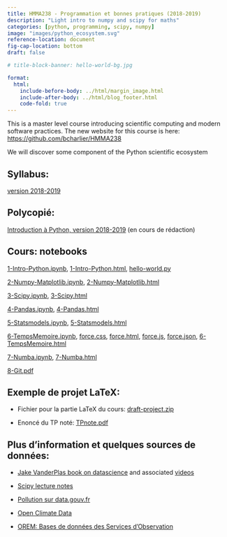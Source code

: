```yaml
---
title: HMMA238 - Programmation et bonnes pratiques (2018-2019)
description: "Light intro to numpy and scipy for maths"
categories: [python, programming, scipy, numpy]
image: "images/python_ecosystem.svg"
reference-location: document
fig-cap-location: bottom
draft: false

# title-block-banner: hello-world-bg.jpg

format:
  html:
    include-before-body: ../html/margin_image.html
    include-after-body: ../html/blog_footer.html
    code-fold: true
---
```


This is a master level course introducing scientific computing and modern software practices.
The new website for this course is here: [https://github.com/bcharlier/HMMA238](https://github.com/bcharlier/HMMA238)

We will discover some component of the Python scientific ecosystem


## Syllabus:
[version 2018-2019](enseignement/Montpellier/HMMA238/syllabus_HMMA238_18_19.pdf)

## Polycopié:
[Introduction à Python, version 2018-2019](enseignement/Montpellier/HLMA310/IntroPython.pdf) (en cours de rédaction)


## Cours: notebooks
[1-Intro-Python.ipynb](enseignement/Montpellier/HMMA238/1-Intro-Python.ipynb),
[1-Intro-Python.html](https://nbviewer.jupyter.org/url/josephsalmon.eu/enseignement/Montpellier/HMMA238/1-Intro-Python.ipynb?flush_cache=true),
[hello-world.py](enseignement/Montpellier/HMMA238/hello-world.py)

[2-Numpy-Matplotlib.ipynb](enseignement/Montpellier/HMMA238/2-Numpy-Matplotlib.ipynb), [2-Numpy-Matplotlib.html](https://nbviewer.jupyter.org/url/josephsalmon.eu/enseignement/Montpellier/HMMA238/2-Numpy-Matplotlib.ipynb?flush_cache=true)

[3-Scipy.ipynb](enseignement/Montpellier/HMMA238/3-Scipy.ipynb), [3-Scipy.html](https://nbviewer.jupyter.org/url/josephsalmon.eu/enseignement/Montpellier/HMMA238/3-Scipy.ipynb?flush_cache=true)

[4-Pandas.ipynb](enseignement/Montpellier/HMMA238/4-Pandas.ipynb), [4-Pandas.html](https://nbviewer.jupyter.org/url/josephsalmon.eu/enseignement/Montpellier/HMMA238/4-Pandas.ipynb?flush_cache=true)

[5-Statsmodels.ipynb](enseignement/Montpellier/HMMA238/5-Statsmodels.ipynb), [5-Statsmodels.html](https://nbviewer.jupyter.org/url/josephsalmon.eu/enseignement/Montpellier/HMMA238/5-Statsmodels.ipynb?flush_cache=true)

[6-TempsMemoire.ipynb](enseignement/Montpellier/HMMA238/6-TempsMemoire.ipynb), [force.css](enseignement/Montpellier/HMMA238/force.css), [force.html](enseignement/Montpellier/HMMA238/force.html), [force.js](enseignement/Montpellier/HMMA238/force.js), [force.json](enseignement/Montpellier/HMMA238/force.json), [6-TempsMemoire.html](https://nbviewer.jupyter.org/url/josephsalmon.eu/enseignement/Montpellier/HMMA238/6-TempsMemoire.ipynb?flush_cache=true)


[7-Numba.ipynb](enseignement/Montpellier/HMMA238/7-Numba.ipynb), [7-Numba.html](https://nbviewer.jupyter.org/url/josephsalmon.eu/enseignement/Montpellier/HMMA238/7-Numba.ipynb?flush_cache=true)

[8-Git.pdf](enseignement/Montpellier/HMMA238/8-Git.pdf)



## Exemple de projet LaTeX:

- Fichier pour la partie LaTeX du cours: [draft-project.zip](enseignement/Montpellier/HMMA238/draft-project.zip)

- Enoncé du TP noté: [TPnote.pdf](enseignement/Montpellier/HMMA238/TPnote.pdf)

## Plus d'information et quelques sources de données:

- [Jake VanderPlas book on datascience](https://jakevdp.github.io/PythonDataScienceHandbook/)
and associated
[videos](http://jakevdp.github.io/blog/2017/03/03/reproducible-data-analysis-in-jupyter/)

- [Scipy lecture notes](https://www.scipy-lectures.org/)

- [Pollution sur data.gouv.fr](https://www.data.gouv.fr/fr/datasets/donnees-temps-reel-de-mesure-des-concentrations-de-polluants-atmospheriques-reglementes-1/)

- [Open Climate Data](http://openclimatedata.net)

- [OREM: Bases de données des Services d'Observation](https://data.oreme.org/observation)